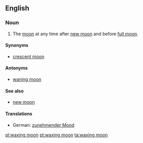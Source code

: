 ==English==
===Noun===
{{en-noun|sg=[[wax]]ing [[moon]]}}

#The [[moon]] at any time after [[new moon]] and before [[full moon]].
====Synonyms====
*[[crescent moon]]
====Antonyms====
*[[waning moon]]
====See also====
*[[new moon]]
====Translations====
*German: [[zunehmender Mond]] {{m}}

[[pl:waxing moon]]
[[pt:waxing moon]]
[[ta:waxing moon]]
